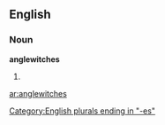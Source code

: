 ==English==

===Noun===
'''anglewitches'''

# {{obsolete}} {{plural of|[[anglewitch]]}}

[[Category:English plurals ending in "-es"]]

[[ar:anglewitches]]